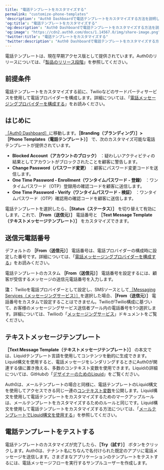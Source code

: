 ---
title: "電話テンプレートをカスタマイズする"
permalink: "customize-phone-templates"
'description': "Auth0 Dashboardで電話テンプレートをカスタマイズする方法を説明します。"
'og:title': "電話テンプレートをカスタマイズする"
'og:description': "Auth0 Dashboardで電話テンプレートをカスタマイズする方法を説明します。"
'og:image': "https://cdn2.auth0.com/docs/1.14567.0/img/share-image.png"
'twitter:title': "電話テンプレートをカスタマイズする"
'twitter:description': "Auth0 Dashboardで電話テンプレートをカスタマイズする方法を説明します。"
---

<Callout icon="file-lines" color="#0EA5E9" iconType="regular">

電話テンプレートは、現在早期アクセス版として提供されています。Auth0のリリースについては、「[製品のリリース段階](https://auth0.com/docs/troubleshoot/product-lifecycle/product-release-stages)」を参照してください。

</Callout>

## 前提条件

電話テンプレートをカスタマイズする前に、Twilioなどのサードパーティサービスを使用して電話プロバイダーを構成します。詳細については、「[電話メッセージングプロバイダーを構成する](/docs/ja-jp/customize/phone-messages/configure-phone-messaging-providers)」をお読みください。

## はじめに

[［Auth0 Dashboard］](https://manage.auth0.com/#/phone)に移動します。**［Branding（ブランディング）］>［Phone Templates（電話テンプレート）］** で、次のカスタマイズ可能な電話テンプレートが提供されています。

* **Blocked Account（アカウントのブロック）** ：疑わしいアクティビティの結果としてアカウントがブロックされたことを顧客に警告します。
* **Change Password（パスワード変更）** ：顧客にパスワード変更コードを送信します。
* **One Time Password - Enrollment（ワンタイムパスワード - 登録）** ：ワンタイムパスワード（OTP）登録用の確認コードを顧客に送信します。
* **One Time Password - Verify（ワンタイムパスワード ‐ 検証）** ：ワンタイムパスワード（OTP）確認用の確認コードを顧客に送信します。

電話テンプレートを選択したら、**［Status（ステータス）］** を切り替えて有効にします。これで、**［From（送信元）］** 電話番号と **［Text Message Template（テキストメッセージテンプレート）］** をカスタマイズできます。

## 送信元電話番号

デフォルトの **［From（送信元）］** 電話番号は、電話プロバイダーの構成時に設定した番号です。詳細については、「[電話メッセージングプロバイダーを構成する](/docs/ja-jp/customize/phone-messages/configure-phone-messaging-providers)」をお読みください。

電話テンプレートのカスタム **［From（送信元）］** 電話番号を設定するには、顧客が受信するメッセージの送信元電話番号を入力します。

**注：** Twilioを電話プロバイダーとして設定し、SMSソースとして[［Messaging Services（メッセージングサービス）］](https://www.twilio.com/docs/messaging/services)を選択した場合、**［From（送信元）］** 電話番号をカスタムで設定することはできません。TwilioがTwilio構成に基づいて、お客様のメッセージングサービス送信者プール内の電話番号を1つ選択します。詳細については、Twilioの「[メッセージングサービス](https://www.twilio.com/docs/messaging/services)」ドキュメントをご覧ください。

## テキストメッセージテンプレート

**［Text Message Template（テキストメッセージテンプレート）］** の本文では、Liquidテンプレート言語を使用してコンテンツを動的に生成できます。Liquid構文を使用すると、電話メッセージをレンダリングするときにAuth0が関連する値に置き換える、多数のコンテキスト変数を使用できます。Liquidの詳細については、GitHubの「[デザイナーのためのLiquid](https://github.com/Shopify/liquid/wiki/Liquid-for-Designers)」をご覧ください。

Auth0は、メールテンプレートの場合と同様に、電話テンプレートのLiquid構文を使用してアクセスできる同じ一連の[コンテキスト変数](/docs/ja-jp/customize/email/email-templates#common-variables)を公開します。Liquid構文を使用して電話テンプレートをカスタマイズするためのマークアップルールは、メールテンプレートをカスタマイズするためのルールと同じです。Liquid構文を使用して電話テンプレートをカスタマイズする方法については、「[メールテンプレートでLiquid構文を使用する](/docs/ja-jp/customize/email/email-templates/use-liquid-syntax-in-email-templates)」を参照してください。

## 電話テンプレートをテストする

電話テンプレートのカスタマイズが完了したら、**［Try（試す）］** ボタンをクリックします。Auth0は、テナント名にちなんで名付けられた既定のアプリに電話メッセージを送信します。さまざまなアプリケーションのテンプレートをテストするには、電話メッセージフローを実行するサンプルユーザーを作成します。